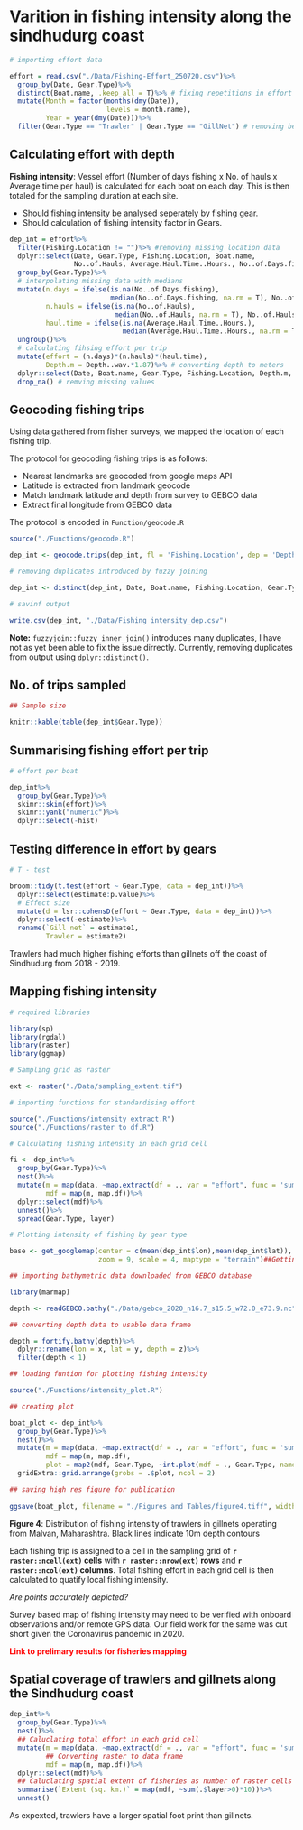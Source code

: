 # Varition in fishing intensity along the sindhudurg coast

```r

# importing effort data

effort = read.csv("./Data/Fishing-Effort_250720.csv")%>%
  group_by(Date, Gear.Type)%>%
  distinct(Boat.name, .keep_all = T)%>% # fixing repetitions in effort data
  mutate(Month = factor(months(dmy(Date)), 
                        levels = month.name),
         Year = year(dmy(Date)))%>%
  filter(Gear.Type == "Trawler" | Gear.Type == "GillNet") # removing beach seines and purse seines

```

## Calculating effort with depth

__Fishing intensity__: Vessel effort (Number of days fishing x No. of hauls x Average time per haul) is calculated for each boat on each day. This is then totaled for the sampling duration at each site.

- Should fishing intensity be analysed seperately by fishing gear.
- Should calculation of fishing intensity factor in Gears.


```r

dep_int = effort%>% 
  filter(Fishing.Location != "")%>% #removing missing location data
  dplyr::select(Date, Gear.Type, Fishing.Location, Boat.name,
                No..of.Hauls, Average.Haul.Time..Hours., No..of.Days.fishing, Depth..wav.)%>%
  group_by(Gear.Type)%>%
  # interpolating missing data with medians
  mutate(n.days = ifelse(is.na(No..of.Days.fishing),
                         median(No..of.Days.fishing, na.rm = T), No..of.Days.fishing),
         n.hauls = ifelse(is.na(No..of.Hauls), 
                          median(No..of.Hauls, na.rm = T), No..of.Hauls),
         haul.time = ifelse(is.na(Average.Haul.Time..Hours.), 
                            median(Average.Haul.Time..Hours., na.rm = T), Average.Haul.Time..Hours.))%>%
  ungroup()%>%
  # calculating fihsing effort per trip
  mutate(effort = (n.days)*(n.hauls)*(haul.time),
         Depth.m = Depth..wav.*1.87)%>% # converting depth to meters
  dplyr::select(Date, Boat.name, Gear.Type, Fishing.Location, Depth.m, effort)%>% # selecting relevant variables
  drop_na() # remving missing values

```

## Geocoding fishing trips

Using data gathered from fisher surveys, we mapped the location of each fishing trip.

The protocol for geocoding fishing trips is as follows:

- Nearest landmarks are geocoded from google maps API 
- Latitude is extracted from landmark geocode
- Match landmark latitude and depth from survey to GEBCO data
- Extract final longitude from GEBCO data

The protocol is encoded in `Function/geocode.R`

```r

source("./Functions/geocode.R")

dep_int <- geocode.trips(dep_int, fl = 'Fishing.Location', dep = 'Depth.m')

# removing duplicates introduced by fuzzy joining

dep_int <- distinct(dep_int, Date, Boat.name, Fishing.Location, Gear.Type, Depth.m, .keep_all = T)

# savinf output

write.csv(dep_int, "./Data/Fishing intensity_dep.csv")

```

**Note:** `fuzzyjoin::fuzzy_inner_join()` introduces many duplicates, I have not as yet been able to fix the issue dirrectly. Currently, removing duplicates from output using `dplyr::distinct()`.


## No. of trips sampled

```r
## Sample size

knitr::kable(table(dep_int$Gear.Type))

```


## Summarising fishing effort per trip

```r

# effort per boat

dep_int%>%
  group_by(Gear.Type)%>%
  skimr::skim(effort)%>%
  skimr::yank("numeric")%>%
  dplyr::select(-hist)

```

## Testing difference in effort by gears

```r

# T - test

broom::tidy(t.test(effort ~ Gear.Type, data = dep_int))%>%
  dplyr::select(estimate:p.value)%>%
  # Effect size
  mutate(d = lsr::cohensD(effort ~ Gear.Type, data = dep_int))%>%
  dplyr::select(-estimate)%>%
  rename(`Gill net` = estimate1,
         Trawler = estimate2)

```

Trawlers had much higher fishing efforts than gillnets off the coast of Sindhudurg from 2018 - 2019.

## Mapping fishing intensity

```r
# required libraries

library(sp)
library(rgdal)
library(raster)
library(ggmap)

# Sampling grid as raster

ext <- raster("./Data/sampling_extent.tif")

# importing functions for standardising effort

source("./Functions/intensity extract.R")
source("./Functions/raster to df.R")

# Calculating fishing intensity in each grid cell

fi <- dep_int%>%
  group_by(Gear.Type)%>%
  nest()%>%
  mutate(m = map(data, ~map.extract(df = ., var = "effort", func = 'sum')),
         mdf = map(m, map.df))%>%
  dplyr::select(mdf)%>%
  unnest()%>%
  spread(Gear.Type, layer)

# Plotting intensity of fishing by gear type

base <- get_googlemap(center = c(mean(dep_int$lon),mean(dep_int$lat)), 
                      zoom = 9, scale = 4, maptype = "terrain")##Getting basemap

## importing bathymetric data downloaded from GEBCO database

library(marmap)

depth <- readGEBCO.bathy("./Data/gebco_2020_n16.7_s15.5_w72.0_e73.9.nc")

## converting depth data to usable data frame

depth = fortify.bathy(depth)%>%
  dplyr::rename(lon = x, lat = y, depth = z)%>%
  filter(depth < 1)

## loading funtion for plotting fishing intensity

source("./Functions/intensity_plot.R")

## creating plot

boat_plot <- dep_int%>%
  group_by(Gear.Type)%>%
  nest()%>%
  mutate(m = map(data, ~map.extract(df = ., var = "effort", func = 'sum')),
         mdf = map(m, map.df),
         plot = map2(mdf, Gear.Type, ~int.plot(mdf = ., Gear.Type, name = "Fishing intensity")))%>%
  gridExtra::grid.arrange(grobs = .$plot, ncol = 2)

## saving high res figure for publication
 
ggsave(boat_plot, filename = "./Figures and Tables/figure4.tiff", width = 8, height = 4.5, dpi = 300)
```


**Figure 4**: Distribution of fishing intensity of trawlers in gillnets operating from Malvan, Maharashtra. Black lines indicate 10m depth contours

Each fishing trip is assigned to a cell in the sampling grid of **`r raster::ncell(ext)` cells** with **`r raster::nrow(ext)` rows** and **`r raster::ncol(ext)` columns**. Total fishing effort in each grid cell is then calculated to quatify local fishing intensity.

*Are points accurately depicted?*
  
Survey based map of fishing intensity may need to be verified with onboard observations and/or remote GPS data. Our field work for the same was cut short given the Coronavirus pandemic in 2020.

<span style = "color: red;"> **Link to prelimary results for fisheries mapping** </span>


## Spatial coverage of trawlers and gillnets along the Sindhudurg coast

```r


dep_int%>%
  group_by(Gear.Type)%>%
  nest()%>%
  ## Caluclating total effort in each grid cell
  mutate(m = map(data, ~map.extract(df = ., var = "effort", func = 'sum')),
         ## Converting raster to data frame
         mdf = map(m, map.df))%>%
  dplyr::select(mdf)%>%
  ## Caluclating spatial extent of fisheries as number of raster cells * 10 sq. km.
  summarise(`Extent (sq. km.)` = map(mdf, ~sum(.$layer>0)*10))%>%
  unnest()

```

As expexted, trawlers have a larger spatial foot print than gillnets.
